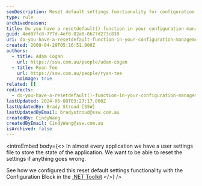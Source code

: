 ```yaml
---
seoDescription: Reset default settings functionality for configuration management applications using a resetdefault() function.
type: rule
archivedreason:
title: Do you have a resetdefault() function in your configuration management application block?
guid: 4ed87fc8-777d-4ef8-82a8-8b77d273c838
uri: do-you-have-a-resetdefault-function-in-your-configuration-management-application-block
created: 2009-04-29T05:16:51.000Z
authors:
  - title: Adam Cogan
    url: https://ssw.com.au/people/adam-cogan
  - title: Ryan Tee
    url: https://ssw.com.au/people/ryan-tee
    noimage: true
related: []
redirects:
  - do-you-have-a-resetdefault()-function-in-your-configuration-management-application-block
lastUpdated: 2024-06-08T03:27:17.000Z
lastUpdatedBy: Brady Stroud [SSW]
lastUpdatedByEmail: bradystroud@ssw.com.au
createdBy: CindyWang
createdByEmail: CindyWang@ssw.com.au
isArchived: false
---
```


<introEmbed
  body={<>
In almost every application we have a user settings file to store the state of the application. We want to be able to reset the settings if anything goes wrong.

See how we configured this reset default settings functionality with the Configuration Block in the [.NET Toolkit](http://www.ssw.com.au/ssw/NetToolKit/06ConfigurationBlock.aspx)
  </>}
/>
